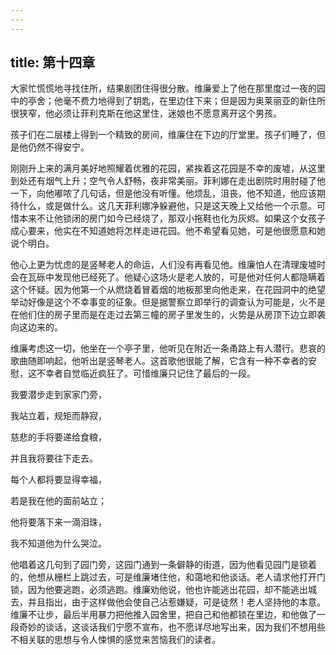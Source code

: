```yaml
---
---
---
```

title: 第十四章
---




大家忙慌慌地寻找住所，结果剧团住得很分散。维廉爱上了他在那里度过一夜的园中的亭舍；他毫不费力地得到了钥匙，在里边住下来；但是因为奥莱丽亚的新住所很狭窄，他必须让菲利克斯在他这里住，迷娘也不愿意离开这个男孩。

孩子们在二层楼上得到一个精致的房间，维廉住在下边的厅堂里。孩子们睡了，但是他仍然不得安宁。

刚刚升上来的满月美好地照耀着优雅的花园，紧挨着这花园是不幸的废墟，从这里到处还有烟气上升；空气令人舒畅，夜非常美丽。菲利娜在走出剧院时用肘碰了他一下，向他嘟哝了几句话，但是他没有听懂。他烦乱，沮丧，他不知道，他应该期待什么，或是做什么。这几天菲利娜净躲避他，只是这天晚上又给他一个示意。可惜本来不让他锁闭的房门如今已经烧了，那双小拖鞋也化为灰烬。如果这个女孩子成心要来，他实在不知道她将怎样走进花园。他不希望看见她，可是他很愿意和她说个明白。

他心上更为忧虑的是竖琴老人的命运，人们没有再看见他。维廉怕人在清理废墟时会在瓦砾中发现他已经死了。他疑心这场火是老人放的，可是他对任何人都隐瞒着这个怀疑。因为他第一个从燃烧着冒着烟的地板那里向他走来，在花园洞中的绝望举动好像是这个不幸事变的征象。但是据警察立即举行的调查认为可能是，火不是在他们住的房子里而是在走过去第三幢的房子里发生的，火势是从房顶下边立即袭向这边来的。

维廉考虑这一切，他坐在一个亭子里，他听见在附近一条甬路上有人潜行。悲哀的歌曲随即响起，他听出是竖琴老人。这首歌他很能了解，它含有一种不幸者的安慰，这不幸者自觉临近疯狂了。可惜维廉只记住了最后的一段。

我要潜步走到家家门旁，

我站立着，规矩而静寂，

慈悲的手将要递给食粮，

并且我将要往下走去。

每个人都将要显得幸福，

若是我在他的面前站立；

他将要落下来一滴泪珠，

我不知道他为什么哭泣。

他唱着这几句到了园门旁，这园门通到一条僻静的街道，因为他看见园门是锁着的，他想从栅栏上跳过去，可是维廉堵住他，和蔼地和他谈话。老人请求他打开门锁，因为他要逃跑，必须逃跑。维廉劝他说，他也许能逃出花园，却不能逃出城去，并且指出，由于这样做他会使自己沾惹嫌疑，可是徒然！老人坚持他的本意。维廉不让步，最后半用暴力把他推入园舍里，把自己和他都锁在里边，和他做了一段奇妙的谈话，这谈话我们宁愿不宣布，也不愿详尽地写出来，因为我们不想用些不相关联的思想与令人悚惧的感觉来苦恼我们的读者。